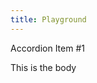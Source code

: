 ```yaml
---
title: Playground
---
```


::: {.accordion}
::: {.accordion-item}

::: {.accordion-button type="button" data-bs-toggle="collapse" data-bs-target="#collapseOne" aria-expanded="true" aria-controls="collapseOne"}

Accordion Item #1
:::

::: {#collapseOne .accordion-collapse .collapse .show aria-labelledby="headingOne" data-bs-parent="#accordionExample"}
::: {.accordion-body}
This is the body
:::
:::

:::
:::
